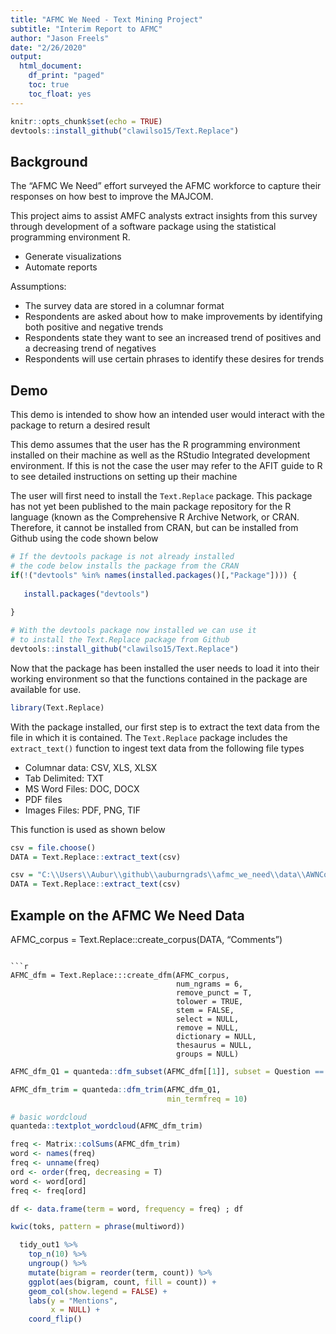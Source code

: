 ```yaml
---
title: "AFMC We Need - Text Mining Project"
subtitle: "Interim Report to AFMC"
author: "Jason Freels"
date: "2/26/2020"
output: 
  html_document:
    df_print: "paged"
    toc: true
    toc_float: yes
---
```


```r
knitr::opts_chunk$set(echo = TRUE)
devtools::install_github("clawilso15/Text.Replace")
```

## Background

The "AFMC We Need" effort surveyed the AFMC workforce to capture their responses on how best to improve the MAJCOM. 

This project aims to assist AMFC analysts extract insights from this survey through development of a software package using the statistical programming environment R.

- Generate visualizations
- Automate reports

Assumptions:

- The survey data are stored in a columnar format
- Respondents are asked about how to make improvements by identifying both positive and negative trends 
- Respondents state they want to see an increased trend of positives and a decreasing trend of negatives
- Respondents will use certain phrases to identify these desires for trends

## Demo

This demo is intended to show how an intended user would interact with the package to return a desired result

This demo assumes that the user has the R programming environment installed on their machine as well as the RStudio Integrated development environment.  If this is not the case the user may refer to the AFIT guide to R to see detailed instructions on setting up their machine 

The user will first need to install the `Text.Replace` package.  This package has not yet been published to the main package repository for the R language (known as the Comprehensive R Archive Network, or CRAN. Therefore, it cannot be installed from CRAN, but can be installed from Github using the code shown below

```r
# If the devtools package is not already installed
# the code below installs the package from the CRAN
if(!("devtools" %in% names(installed.packages()[,"Package"]))) {
  
   install.packages("devtools")
  
}

# With the devtools package now installed we can use it 
# to install the Text.Replace package from Github  
devtools::install_github("clawilso15/Text.Replace")
```

Now that the package has been installed the user needs to load it into their working environment so that the functions contained in the package are available for use. 

```r
library(Text.Replace)
```

With the package installed, our first step is to extract the text data from the file in which it is contained. The `Text.Replace` package includes the `extract_text()` function to ingest text data from the following file types

- Columnar data: CSV, XLS, XLSX
- Tab Delimited: TXT
- MS Word Files: DOC, DOCX
- PDF files
- Images Files: PDF, PNG, TIF

This function is used as shown below

```r
csv = file.choose()
DATA = Text.Replace::extract_text(csv)
```

```r
csv = "C:\\Users\\Aubur\\github\\auburngrads\\afmc_we_need\\data\\AWNComment_Freels.csv"
DATA = Text.Replace::extract_text(csv)
```

## Example on the AFMC We Need Data


AFMC_corpus = Text.Replace::create_corpus(DATA, "Comments")
```

```r
AFMC_dfm = Text.Replace:::create_dfm(AFMC_corpus, 
                                     num_ngrams = 6,
                                     remove_punct = T,
                                     tolower = TRUE, 
                                     stem = FALSE, 
                                     select = NULL, 
                                     remove = NULL, 
                                     dictionary = NULL, 
                                     thesaurus = NULL, 
                                     groups = NULL)
```

```r
AFMC_dfm_Q1 = quanteda::dfm_subset(AFMC_dfm[[1]], subset = Question == 1)

AFMC_dfm_trim = quanteda::dfm_trim(AFMC_dfm_Q1, 
                                   min_termfreq = 10)
```

```r
# basic wordcloud
quanteda::textplot_wordcloud(AFMC_dfm_trim)

freq <- Matrix::colSums(AFMC_dfm_trim)
word <- names(freq)
freq <- unname(freq)
ord <- order(freq, decreasing = T)
word <- word[ord]
freq <- freq[ord]

df <- data.frame(term = word, frequency = freq) ; df
```

```r
kwic(toks, pattern = phrase(multiword))
```

```r
  tidy_out1 %>%
    top_n(10) %>%
    ungroup() %>%
    mutate(bigram = reorder(term, count)) %>%
    ggplot(aes(bigram, count, fill = count)) +
    geom_col(show.legend = FALSE) +
    labs(y = "Mentions",
         x = NULL) +
    coord_flip()
```